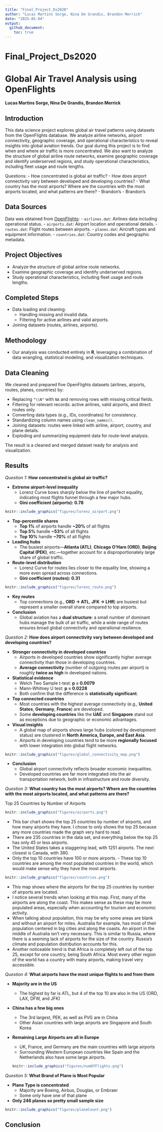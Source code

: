 ```yaml
---
title: "Final_Project_Ds2020"
author: "Lucas Martins Sorge, Nina De Grandis, Brandon Merrick"
date: "2025-05-04"
output: 
  github_document:
    toc: true
---
```


# Final_Project_Ds2020

# Global Air Travel Analysis using OpenFlights

**Lucas Martins Sorge, Nina De Grandis, Brandon Merrick**

## Introduction

This data science project explores global air travel patterns using datasets from the OpenFlights database. We analyze airline networks, airport connectivity, geographic coverage, and operational characteristics to reveal insights into global aviation trends. Our goal during this project is to find when and where air traffic is more concentrated. We also want to analyze the structure of global airline route networks, examine geographic coverage and identify underserved regions, and study operational characteristics, including fleet usage and route lengths.

Questions: - How concentrated is global air traffic? - How does airport connectivity vary between developed and developing countries? - What country has the most airports? Where are the countries with the most airports located, and what patterns are there? - Brandon's - Brandon's

## Data Sources

Data was obtained from [OpenFlights](https://openflights.org/data.php): - `airlines.dat`: Airlines data including operational status. - `airports.dat`: Airport location and operational details. - `routes.dat`: Flight routes between airports. - `planes.dat`: Aircraft types and equipment information. - `countries.dat`: Country codes and geographic metadata.

## Project Objectives

-   Analyze the structure of global airline route networks.
-   Examine geographic coverage and identify underserved regions.
-   Study operational characteristics, including fleet usage and route lengths.

## Completed Steps

-   Data loading and cleaning:
    -   Handling missing and invalid data.
    -   Filtering for active airlines and valid airports.
-   Joining datasets (routes, airlines, airports).

## Methodology

-   Our analysis was conducted entirely in **R**, leveraging a combination of data wrangling, statistical modeling, and visualization techniques.

## Data Cleaning

We cleaned and prepared five OpenFlights datasets (airlines, airports, routes, planes, countries) by:

-   Replacing `"\\N"` with `NA` and removing rows with missing critical fields.
-   Filtering for relevant records: active airlines, valid airports, and direct routes only.
-   Converting data types (e.g., IDs, coordinates) for consistency.
-   Standardizing column names using `clean_names()`.
-   Joining datasets: routes were linked with airline, airport, country, and plane details.
-   Exploding and summarizing equipment data for route-level analysis.

The result is a cleaned and merged dataset ready for analysis and visualization.

## Results

*Question 1:* **How concentrated is global air traffic?**

-   **Extreme airport-level inequality**
    -   Lorenz Curve bows sharply below the line of perfect equality, indicating most flights funnel through a few major hubs.\
    -   **Gini coefficient (airports): 0.78**

```r
knitr::include_graphics("figures/lorenz_airport.png")
```

-   **Top-percentile shares**
    -   **Top 1%** of airports handle **\~20%** of all flights\
    -   **Top 5%** handle **\~53%** of all flights\
    -   **Top 10%** handle **\~70%** of all flights
-   **Leading hubs**
    -   The busiest airports—**Atlanta (ATL)**, **Chicago O’Hare (ORD)**, **Beijing Capital (PEK)**, etc.—together account for a disproportionately large share of global traffic.
-   **Route-level distribution**
    -   Lorenz Curve for routes lies closer to the equality line, showing a more even spread across connections.\
    -   **Gini coefficient (routes): 0.31**

```r
knitr::include_graphics("figures/lorenz_route.png")
```

-   **Key routes**
    -   Top connections (e.g., **ORD → ATL**, **JFK → LHR**) are busiest but represent a smaller overall share compared to top airports.
-   **Conclusion**
    -   Global aviation has a **dual structure**: a small number of dominant hubs manage the bulk of air traffic, while a wide range of routes ensures broad global connectivity and operational resilience.

*Question 2:* **How does airport connectivity vary between developed and developing countries?**

-   **Stronger connectivity in developed countries**
    -   Airports in developed countries show significantly higher average connectivity than those in developing countries.
    -   **Average connectivity** (number of outgoing routes per airport) is roughly **twice as high** in developed nations.
-   **Statistical evidence**
    -   Welch Two Sample t-test: **p = 0.0079**
    -   Mann-Whitney U test: **p = 0.0228**
    -   Both confirm that the difference is **statistically significant**.
-   **Top connected countries**
    -   Most countries with the highest average connectivity (e.g., **United States**, **Germany**, **France**) are developed.
    -   Some **developing countries** like the **UAE** and **Singapore** stand out as exceptions due to geographic or economic advantages.
-   **Visual insights**
    -   A global map of airports shows large hubs (colored by development status) are clustered in **North America, Europe, and East Asia**.
    -   Airports in developing countries tend to be more **regionally focused** with lower integration into global flight networks.

```r
knitr::include_graphics("figures/global_connectivity_map.png")
```

-   **Conclusion**
    -   Global airport connectivity reflects broader economic inequalities.
    -   Developed countries are far more integrated into the air transportation network, both in infrastructure and route diversity.

*Question 3:* **What country has the most airports? Where are the countries with the most airports located, and what patterns are there?**

Top 25 Countries by Number of Airports

```r
knitr::include_graphics("figures/airports.png")
```

-   This bar chart shows the top 25 countries by number of airports, and how many airports they have. I chose to only shows the top 25 because any more countries made the graph very hard to read.
-   There are 235 countries in the data set, and everything below the top 25 has only 45 or less airports.
-   The United States takes a staggering lead, with 1251 airports. The next closest is Canada, with 380.
-   Only the top 10 countries have 100 or more airports. - These top 10 countries are among the most populated countries in the world, which would make sense why they have the most airports.

```r
knitr::include_graphics("figures/countries.png")
```

-   This map shows where the airports for the top 25 countries by number of airports are located.
-   I notice several trends when looking at this map. First, many of the airports are along the coast. This makes sense as these may be more populated areas, especially when accounting for tourism and economic activity.
-   When talking about population, this may be why some areas are blank and without an airport for miles. Australia for example, has most of their population centered in big cities and along the coasts. An airport in the middle of Australia isn't very necessary. This is similar to Russia, where there is a seeming lack of airports for the size of the country. Russia's climate and population distribution accounts for this.
-   Another noticeable trend is that Africa is completely left out of the top 25, except for one country, being South Africa. Most every other region of the world has a country with many airports, making travel very accessible.

*Question 4:* **What airports have the most unique flights to and from them**

-   **Majority are in the US**

    -   The highest by far is ATL, but 4 of the top 10 are also in the US (ORD, LAX, DFW, and JFK)

-   **China has a few big ones**

    -   The 3rd largest, PEK, as well as PVG are in China
    -   Other Asian countries with large airports are Singapore and South Korea

-   **Remaining Large Airports are all in Europe**

    -   UK, France, and Germany are the main countries with large airports
    -   Surrounding Western European countries like Spain and the Netherlands also have some large airports.

    ```r
    knitr::include_graphics("figures/numOfFlights.png")
    ```

*Question 5:* **What Brand of Plane is Most Popular**

- **Plane Type is concentrated**
  - Majority are Boeing, Airbus, Douglas, or Embraer
  - Some only have one of that plane
- **Only 246 planes so pretty small sample size**
```r
knitr::include_graphics("figures/planeCount.png")
```

## Conclusion

